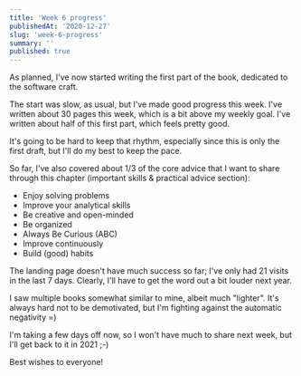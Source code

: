 ```yaml
---
title: 'Week 6 progress'
publishedAt: '2020-12-27'
slug: 'week-6-progress'
summary: ''
published: true
---
```


As planned, I've now started writing the first part of the book, dedicated to the software craft.

The start was slow, as usual, but I've made good progress this week. I've written about 30 pages this week, which is a bit above my weekly goal. I've written about half of this first part, which feels pretty good.

It's going to be hard to keep that rhythm, especially since this is only the first draft, but I'll do my best to keep the pace.

So far, I've also covered about 1/3 of the core advice that I want to share through this chapter (important skills & practical advice section):

* Enjoy solving problems
* Improve your analytical skills
* Be creative and open-minded
* Be organized
* Always Be Curious (ABC)
* Improve continuously
* Build (good) habits

The landing page doesn't have much success so far; I've only had 21 visits in the last 7 days. Clearly, I'll have to get the word out a bit louder next year.

I saw multiple books somewhat similar to mine, albeit much "lighter". It's always hard not to be demotivated, but I'm fighting against the automatic negativity =)

I'm taking a few days off now, so I won't have much to share next week, but I'll get back to it in 2021 ;-)

Best wishes to everyone!

<BlogPostSignature />
